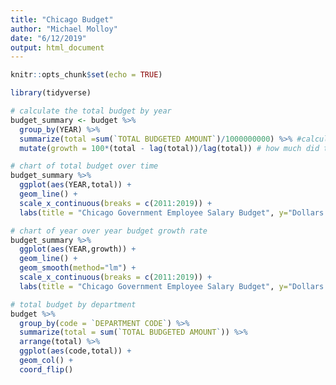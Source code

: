 ```yaml
---
title: "Chicago Budget"
author: "Michael Molloy"
date: "6/12/2019"
output: html_document
---
```


```r
knitr::opts_chunk$set(echo = TRUE)
```
```r
library(tidyverse)
```

```r
# calculate the total budget by year
budget_summary <- budget %>%
  group_by(YEAR) %>% 
  summarize(total =sum(`TOTAL BUDGETED AMOUNT`)/1000000000) %>% #calculate total budget and simplify
  mutate(growth = 100*(total - lag(total))/lag(total)) # how much did the budget grow from previous year?

# chart of total budget over time
budget_summary %>% 
  ggplot(aes(YEAR,total)) +
  geom_line() +
  scale_x_continuous(breaks = c(2011:2019)) +
  labs(title = "Chicago Government Employee Salary Budget", y="Dollars (in Billions",x="")

# chart of year over year budget growth rate
budget_summary %>%
  ggplot(aes(YEAR,growth)) +
  geom_line() +
  geom_smooth(method="lm") +
  scale_x_continuous(breaks = c(2011:2019)) +
  labs(title = "Chicago Government Employee Salary Budget", y="Dollars (in Billions",x="")
```

```r
# total budget by department
budget %>%
  group_by(code = `DEPARTMENT CODE`) %>% 
  summarize(total = sum(`TOTAL BUDGETED AMOUNT`)) %>%
  arrange(total) %>% 
  ggplot(aes(code,total)) +
  geom_col() +
  coord_flip()
```


